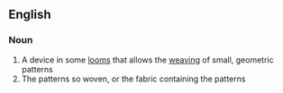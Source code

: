 {{also|Dobby}}

==English==

===Noun===
{{en-noun|dobbies}}

# A device in some [[loom]]s that allows the [[weaving]] of small, geometric patterns
# The patterns so woven, or the fabric containing the patterns